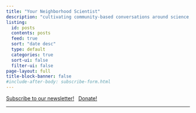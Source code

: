 ```yaml
---
title: "Your Neighborhood Scientist"
description: "cultivating community-based conversations around science, science policy, and scientists"
listing:
  id: posts
  contents: posts
  feed: true
  sort: "date desc"
  type: default
  categories: true
  sort-ui: false
  filter-ui: false
page-layout: full
title-block-banner: false
#include-after-body: subscribe-form.html
---
```


[Subscribe  to our newsletter!](/subscribe.qmd){.btn .btn-danger role="button"} &nbsp;
[Donate!](/donate.qmd){.btn .btn-danger role="button"}

<hr>

:::{#posts}
:::
